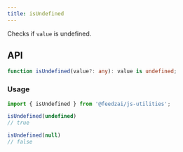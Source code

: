 ```yaml
---
title: isUndefined
---
```

Checks if `value` is undefined.

## API

```typescript
function isUndefined(value?: any): value is undefined;
```

### Usage

```typescript
import { isUndefined } from '@feedzai/js-utilities';

isUndefined(undefined)
// true

isUndefined(null)
// false
```
